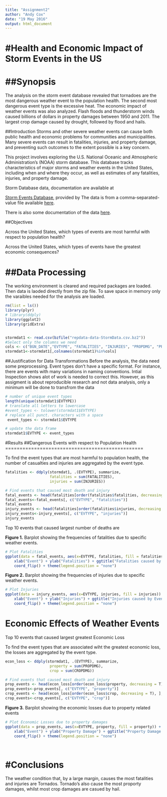 ```yaml
---
title: "Assignment2"
author: "Andy Cox"
date: "19 May 2016"
output: html_document
---
```

#Health and Economic Impact of Storm Events in the US
======================================================
##Synopsis
========
The analysis on the storm event database revealed that tornadoes are the most
dangerous weather event to the population health. The second most dangerous
event type is the excessive heat. The economic impact of weather events was
also analyzed. Flash floods and thunderstorm winds caused billions of dollars
in property damages between 1950 and 2011. The largest crop damage caused by
drought, followed by flood and hails.

##Introduction
Storms and other severe weather events can cause both public health and economic problems for communities and municipalities. Many severe events can result in fatalities, injuries, and property damage, and preventing such outcomes to the extent possible is a key concern.

This project involves exploring the U.S. National Oceanic and Atmospheric Administration's (NOAA) storm database. This database tracks characteristics of major storms and weather events in the United States, including when and where they occur, as well as estimates of any fatalities, injuries, and property damage.

Storm Database data, documentation are available at

[Storm Events Database](http://www.ncdc.noaa.gov/stormevents/ftp.jsp), provided by
 The data is from a comma-separated-value file available
[here](https://d396qusza40orc.cloudfront.net/repdata%2Fdata%2FStormData.csv.bz2).

There is also some documentation of the data 
[here](https://d396qusza40orc.cloudfront.net/repdata%2Fpeer2_doc%2Fpd01016005curr.pdf).

##Objectives

Across the United States, which types of events are most harmful with respect to population health?

Across the United States, which types of events have the greatest economic consequences?





##Data Processing
=====================

The working environment is cleared and required packages are loaded. Then data is laoded directly from the zip file. To save space in memory only the varaibles needed for the analysis are loaded.

```r
rm(list = ls())
library(plyr)
# library(ddply)
library(ggplot2)
library(gridExtra)


stormdat1 <- read.csv(bzfile("repdata-data-StormData.csv.bz2"))
#Select only the columns we need
cols <- c("BGN_DATE","EVTYPE", "FATALITIES", "INJURIES", "PROPDMG", "PROPDMGEXP", "CROPDMG", "CROPDMGEXP")
stormdat1<-stormdat1[,colnames(stormdat1)%in%cols]
```
##Justification for Data Transformations
Before the analysis, the data need some preprocessing. Event types don't have a
specific format. For instance, there are events with many variations in naming conventions. Intial Inspection shows alot of work is needed to correct this. However, as this assigment is about reproducible research and not data analysis, only a minimum will be done to transfrom the data


```r
# number of unique event types
length(unique(stormdat1$EVTYPE))
# translate all letters to lowercase
#event_types <- tolower(stormdat1$EVTYPE)
# replace all punct. characters with a space
 event_types <- stormdat1$EVTYPE

# update the data frame
stormdat1$EVTYPE <- event_types
```

#Results
##Dangerous Events with respect to Population Health
================================================

To find the event types that are most harmful to population health, the number
of casualties and injuries are aggregated by the event type.

```r
fatalities <- ddply(stormdat1, .(EVTYPE), summarize,
                    fatalities = sum(FATALITIES),
                    injuries = sum(INJURIES))

# Find events that caused most death and injury
fatal_events <- head(fatalities[order(fatalities$fatalities, decreasing = T), ], 10)
fatal_events<-fatal_events[, c("EVTYPE", "fatalities")]
fatal_events
injury_events <- head(fatalities[order(fatalities$injuries, decreasing = T), ], 10)
injury_events<-injury_events[, c("EVTYPE", "injuries")]
injury_events
```

Top 10 events that caused largest number of deaths are

**Figure 1.** Barplot showing the frequencies of fatalities due to specific weather events.
```r
# Plot Fatalities
ggplot(data = fatal_events, aes(x=EVTYPE, fatalities, fill = fatalities)) + geom_bar(stat = "identity") + 
    xlab("Event") + ylab("Fatalities") + ggtitle("Fatalities caused by Events (top 10) ") + 
    coord_flip() + theme(legend.position = "none")
```

**Figure 2.** Barplot showing the frequencies of injuries due to specific weather events.
```r
# Plot Injuries
ggplot(data = injury_events, aes(x=EVTYPE, injuries, fill = injuries)) + geom_bar(stat = "identity") + 
    xlab("Event") + ylab("Injuries") + ggtitle("Injuries caused by Events (top 10) ") + 
    coord_flip() + theme(legend.position = "none")
```
Economic Effects of Weather Events
==================================
Top 10 events that caused largest greatest Economic Loss

To find the event types that are associated wiht the greatest economic loss, the  losses are aggregated by the event type.

```r
econ_loss <- ddply(stormdat1, .(EVTYPE), summarize,
                    property = sum(PROPDMG),
                    crop = sum(CROPDMG))

# Find events that caused most death and injury
prop_events <- head(econ_loss[order(econ_loss$property, decreasing = T), ], 10)
prop_events<-prop_events[, c("EVTYPE", "property")]
crop_events <- head(econ_loss[order(econ_loss$crop, decreasing = T), ], 10)
crop_events<-crop_events[, c("EVTYPE", "crop")]

```

**Figure 3.** Barplot showing the economic losses due to property related events

```r
# Plot Economic Losses due to property damages
ggplot(data = prop_events, aes(x=EVTYPE, property, fill = property)) + geom_bar(stat = "identity") + 
    xlab("Event") + ylab("Property Damage") + ggtitle("Property Damage caused by Events (top 10) ") + 
    coord_flip() + theme(legend.position = "none")




```




#Conclusions
=============
The weather condition that, by a large margin, causes the most fatalities and injuries are Tornados. Tornado's also cause the most proporty damages, whilst most crop damages are casued by hail.

